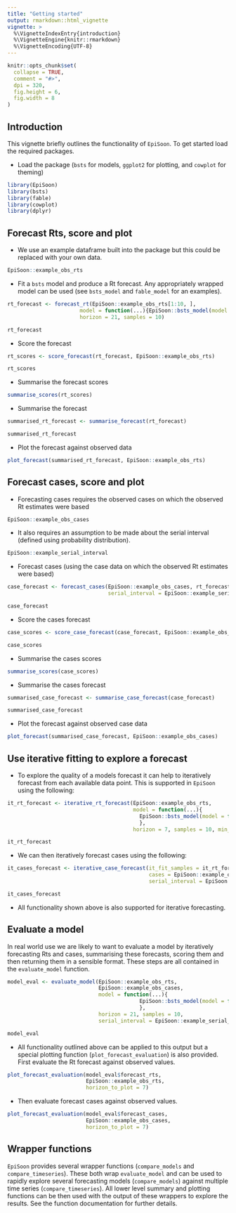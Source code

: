 ```yaml
---
title: "Getting started"
output: rmarkdown::html_vignette
vignette: >
  %\VignetteIndexEntry{introduction}
  %\VignetteEngine{knitr::rmarkdown}
  %\VignetteEncoding{UTF-8}
---
```


```r
knitr::opts_chunk$set(
  collapse = TRUE,
  comment = "#>",
  dpi = 320,
  fig.height = 6,
  fig.width = 8
)
```


## Introduction

This vignette briefly outlines the functionality of `EpiSoon`. To get started load the required packages.


* Load the package (`bsts` for models, `ggplot2` for plotting, and `cowplot` for theming)

```r
library(EpiSoon)
library(bsts)
library(fable)
library(cowplot)
library(dplyr)
```


## Forecast Rts, score and plot


* We use an example dataframe built into the package but this could be replaced with your own data.

```r
EpiSoon::example_obs_rts
```

* Fit a `bsts` model and produce a Rt forecast. Any appropriately wrapped model can be used (see `bsts_model` and `fable_model` for an examples).
```r
rt_forecast <- forecast_rt(EpiSoon::example_obs_rts[1:10, ],
                       model = function(...){EpiSoon::bsts_model(model = function(ss, y){bsts::AddAutoAr(ss, y = y, lags = 10)}, ...)},
                       horizon = 21, samples = 10)

rt_forecast
```

* Score the forecast

```r
rt_scores <- score_forecast(rt_forecast, EpiSoon::example_obs_rts)

rt_scores
```

* Summarise the forecast scores

```r
summarise_scores(rt_scores)
```

* Summarise the forecast

```r
summarised_rt_forecast <- summarise_forecast(rt_forecast)

summarised_rt_forecast
```

* Plot the forecast against observed data

```r
plot_forecast(summarised_rt_forecast, EpiSoon::example_obs_rts)
```

## Forecast cases, score and plot

* Forecasting cases requires the observed cases on which the observed Rt estimates were based

```r
EpiSoon::example_obs_cases
```

* It also requires an assumption to be made about the serial interval (defined using probability distribution).

```r
EpiSoon::example_serial_interval
```

* Forecast cases (using the case data on which the observed Rt estimates were based)

```r
case_forecast <- forecast_cases(EpiSoon::example_obs_cases, rt_forecast,
                                serial_interval = EpiSoon::example_serial_interval)

case_forecast
```


* Score the cases forecast

```r
case_scores <- score_case_forecast(case_forecast, EpiSoon::example_obs_cases)

case_scores
```

* Summarise the cases scores

```r
summarise_scores(case_scores)
```

* Summarise the cases forecast

```r
summarised_case_forecast <- summarise_case_forecast(case_forecast)

summarised_case_forecast
```

* Plot the forecast against observed case data

```r
plot_forecast(summarised_case_forecast, EpiSoon::example_obs_cases)
```

## Use iterative fitting to explore a forecast

* To explore the quality of a models forecast it can help to iteratively forecast from each available data point. This is supported in `EpiSoon` using the following:

```r
it_rt_forecast <- iterative_rt_forecast(EpiSoon::example_obs_rts,
                                        model = function(...){
                                          EpiSoon::bsts_model(model = function(ss, y){bsts::AddAutoAr(ss, y = y, lags = 10)}, ...)
                                          },
                                        horizon = 7, samples = 10, min_points = 4)

it_rt_forecast
```


* We can then iteratively forecast cases using the following:

```r
it_cases_forecast <- iterative_case_forecast(it_fit_samples = it_rt_forecast,
                                             cases = EpiSoon::example_obs_cases,
                                             serial_interval = EpiSoon::example_serial_interval)

it_cases_forecast
```

* All functionality shown above is also supported for iterative forecasting.

## Evaluate a model

In real world use we are likely to want to evaluate a model by iteratively forecasting Rts and cases, summarising these forecasts, scoring them and then returning them in a sensible format. These steps are all contained in the `evaluate_model` function.

```r
model_eval <- evaluate_model(EpiSoon::example_obs_rts,
                             EpiSoon::example_obs_cases,
                             model = function(...){
                                          EpiSoon::bsts_model(model = function(ss, y){bsts::AddAutoAr(ss, y = y, lags = 10)}, ...)
                                          },
                             horizon = 21, samples = 10,
                             serial_interval = EpiSoon::example_serial_interval)

model_eval
```
* All functionality outlined above can be applied to this output but a special plotting function (`plot_forecast_evaluation`) is also provided. First evaluate the Rt forecast against observed values.

```r
plot_forecast_evaluation(model_eval$forecast_rts,
                         EpiSoon::example_obs_rts,
                         horizon_to_plot = 7)
```

* Then evaluate forecast cases against observed values.


```r
plot_forecast_evaluation(model_eval$forecast_cases,
                         EpiSoon::example_obs_cases,
                         horizon_to_plot = 7)
```

## Wrapper functions

`EpiSoon` provides several wrapper functions (`compare_models` and `compare_timeseries`). These both wrap `evaluate_model` and can be used to rapidly explore several forecasting models (`compare_models`) against multiple time series (`compare_timeseries`). All lower level summary and plotting functions can be then used with the output of these wrappers to explore the results. See the function documentation for further details.

